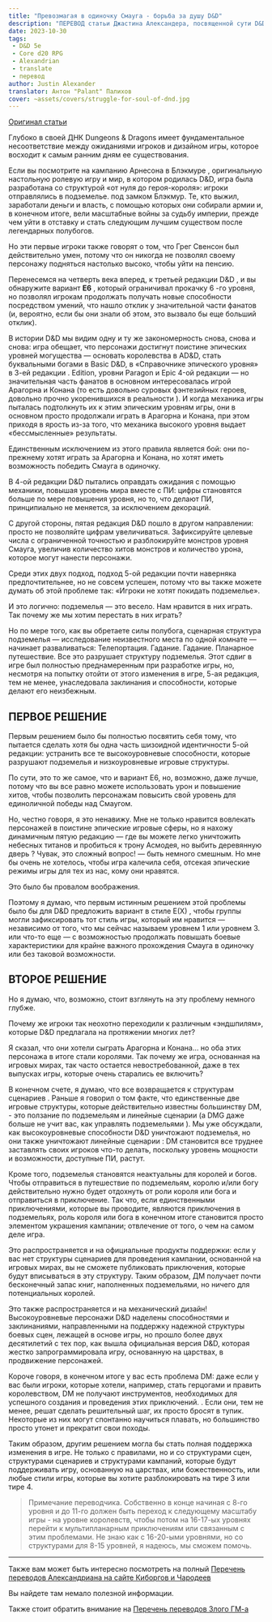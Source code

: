 ```yaml
---
title: "Превозмагая в одиночку Смауга - борьба за душу D&D"
description: "ПЕРЕВОД статьи Джастина Александера, посвященной сути D&D и игре на высоких уровнях #translate #alexandrian"
date: 2023-10-30 
tags:
 - D&D 5e
 - Core d20 RPG
 - Alexandrian
 - translate
 - перевод
author: Justin Alexander
translator: Антон "Palant" Палихов
cover: ~assets/covers/struggle-for-soul-of-dnd.jpg
---
```


[Оригинал статьи](https://thealexandrian.net/wordpress/50073/roleplaying-games/soloing-smaug-the-struggle-for-the-soul-of-dd)


Глубоко в своей ДНК Dungeons & Dragons имеет фундаментальное несоответствие между ожиданиями игроков и дизайном игры, которое восходит к самым ранним дням ее существования.

Если вы посмотрите на кампанию Арнесона в Блэкмуре , оригинальную настольную ролевую игру и мир, в котором родилась D&D, игра была разработана со структурой «от нуля до героя-короля»: игроки отправлялись в подземелье. под замком Блэкмур. Те, кто выжил, заработали деньги и власть, с помощью которых они собирали армии и, в конечном итоге, вели масштабные войны за судьбу империи, прежде чем уйти в отставку и стать следующим лучшим существом после легендарных полубогов.

Но эти первые игроки также говорят о том, что Грег Свенсон был действительно умен, потому что он никогда не позволял своему персонажу подняться настолько высоко, чтобы уйти на пенсию.

Перенесемся на четверть века вперед, к третьей редакции D&D , и вы обнаружите вариант **E6** , который ограничивал прокачку 6 -го уровня, но позволял игрокам продолжать получать новые способности посредством умений, что нашло отклик у значительной части фанатов (и, вероятно, если бы они знали об этом, это вызвало бы еще больший отклик).

В истории D&D мы видим одну и ту же закономерность снова, снова и снова: игра обещает, что персонажи достигнут поистине эпических уровней могущества — основать королевства в AD&D, стать буквальными богами в Basic D&D, в «Справочнике эпического уровня» в 3-ей редакции . Edition, уровни Paragon и Epic 4-ой редакции — но значительная часть фанатов в основном интересовалась игрой Арагорна и Конана (то есть довольно суровых фэнтезийных героев, довольно прочно укоренившихся в реальности ). И когда механика игры пыталась подтолкнуть их к этим эпическим уровням игры, они в основном просто продолжали играть в Арагорна и Конана, при этом приходя в ярость из-за того, что механика высокого уровня выдает «бессмысленные» результаты.

Единственным исключением из этого правила является бой: они по-прежнему хотят играть за Арагорна и Конана, но хотят иметь возможность победить Смауга в одиночку.

В 4-ой редакции D&D пытались оправдать ожидания с помощью механики, повышая уровень мира вместе с ПИ: цифры становятся больше по мере повышения уровня, но то, что делают ПИ, принципиально не меняется, за исключением декораций.

С другой стороны, пятая редакция D&D пошло в другом направлении: просто не позволяйте цифрам увеличиваться. Зафиксируйте целевые числа с ограниченной точностью и разблокируйте монстров уровня Смауга, увеличив количество хитов монстров и количество урона, которое могут нанести персонажи.

Среди этих двух подход, подход 5-ой редакции почти наверняка предпочтительнее, но не совсем успешен, потому что вы также можете думать об этой проблеме так: «Игроки не хотят покидать подземелье».

И это логично: подземелья — это весело. Нам нравится в них играть. Так почему же мы хотим перестать в них играть?

Но по мере того, как вы обретаете силы полубога, сценарная структура подземелья — исследование неизвестного места по одной комнате — начинает разваливаться: Телепортация. Гадание. Гадание. Планарное путешествие. Все это разрушает структуру подземелья. Этот сдвиг в игре был полностью преднамеренным при разработке игры, но, несмотря на попытку отойти от этого изменения в игре, 5-ая редакция, тем не менее, унаследовала заклинания и способности, которые делают его неизбежным.

## ПЕРВОЕ РЕШЕНИЕ

Первым решением было бы полностью посвятить себя тому, что пытается сделать хотя бы одна часть шизоидной идентичности 5-ой редакции: устранить все те высокоуровневые способности, которые разрушают подземелья и низкоуровневые игровые структуры.

По сути, это то же самое, что и вариант E6, но, возможно, даже лучше, потому что вы все равно можете использовать урон и повышение хитов, чтобы позволить персонажам повысить свой уровень для единоличной победы над Смаугом.

Но, честно говоря, я это ненавижу. Мне не только нравится вовлекать персонажей в поистине эпические игровые сферы, но я нахожу динамичным пятую редакцию — где вы можете легко уничтожить небесных титанов и пробиться к трону Асмодея, но выбить деревянную дверь ? Чувак, это сложный вопрос! — быть немного смешным. Но мне бы очень не хотелось, чтобы игра калечила себя, отсекая эпические режимы игры для тех из нас, кому они нравятся.

Это было бы провалом воображения.

Поэтому я думаю, что первым истинным решением этой проблемы было бы для D&D предложить вариант в стиле E(X) , чтобы группы могли зафиксировать тот стиль игры, который им нравится — независимо от того, что мы сейчас называем уровнем 1 или уровнем 3. или что-то еще — с возможностью продолжать повышать боевые характеристики для крайне важного прохождения Смауга в одиночку или без таковой возможности.

## ВТОРОЕ РЕШЕНИЕ

Но я думаю, что, возможно, стоит взглянуть на эту проблему немного глубже.

Почему же игроки так неохотно переходили к различным «эндшпилям», которые D&D предлагала на протяжении многих лет?

Я сказал, что они хотели сыграть Арагорна и Конана… но оба этих персонажа в итоге стали королями. Так почему же игра, основанная на игровых мирах, так часто остается невостребованной, даже в тех выпусках игры, которые очень старались ее включить?

В конечном счете, я думаю, что все возвращается к структурам сценариев . Раньше я говорил о том факте, что единственные две игровые структуры, которые действительно известны большинству DM, - это ползание по подземельям и линейные сценарии (а DMG даже больше не учит вас, как управлять подземельями ). Мы уже обсуждали, как высокоуровневые способности D&D уничтожают подземелья, но они также уничтожают линейные сценарии : DM становится все труднее заставлять своих игроков что-то делать, поскольку уровень мощности и возможности, доступные ПИ, растут.

Кроме того, подземелья становятся неактуальны для королей и богов. Чтобы отправиться в путешествие по подземельям, королю и/или богу действительно нужно будет отдохнуть от роли короля или бога и отправиться в приключение. Так что, если единственными приключениями, которые вы проводите, являются приключения в подземельях, роль короля или бога в конечном итоге становится просто элементом украшения кампании; отвлечение от того, о чем на самом деле игра.

Это распространяется и на официальные продукты поддержки: если у вас нет структуры сценариев для проведения кампании, основанной на игровых мирах, вы не сможете публиковать приключения, которые будут вписываться в эту структуру. Таким образом, ДМ получает почти бесконечный запас книг, наполненных подземельями, но ничего для потенциальных королей.

Это также распространяется и на механический дизайн! Высокоуровневые персонажи D&D наделены способностями и заклинаниями, направленными на поддержку надежной структуры боевых сцен, лежащей в основе игры, но прошло более двух десятилетий с тех пор, как вышла официальная версия D&D, которая жестко запрограммировала игру, основанную на царствах, в продвижение персонажей.

Короче говоря, в конечном итоге у вас есть проблема DM: даже если у вас были игроки, которые хотели, например, стать герцогами и править королевством, DM не получают инструментов, необходимых для успешного создания и проведения этих приключений. . Если они, тем не менее, решат сделать решительный шаг, их просто бросят в тупик. Некоторые из них могут спонтанно научиться плавать, но большинство просто утонет и прекратит свои походы.

Таким образом, другим решением могла бы стать полная поддержка изменения в игре. Не только с правилами, но и со структурами сцен, структурами сценариев и структурами кампаний, которые будут поддерживать игру, основанную на царствах, или божественность, или любые стили игры, которые вы хотите разблокировать на тире 3 или тире 4.

> Примечание переводчика. Собственно в конце начиная с 8-го уровня и до 11-го должен быть переход к следующему масштабу игры - на уровне королевств, чтобы потом на 16-17-ых уровнях перейти к мультипланарным приключениям или связанным с этим проблемами. Не знаю как с 16-20-ыми уровнями, но со структурами для 8-15 уровней, я надеюсь, мы сможем помочь.

---
Также вам может быть интересно посмотреть на полный [Перечень переводов Александриана на сайте Киборгов и Чародеев](https://cyborgsandmages.com/posts/translations/alexandrian-index)

Вы найдете там немало полезной информации.

Также стоит обратить внимание на [Перечень переводов Злого ГМ-а](https://cyborgsandmages.com/posts/translations/angrygm-index)